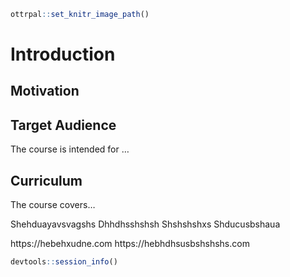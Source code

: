 
```r
ottrpal::set_knitr_image_path()
```

# Introduction


## Motivation


## Target Audience  

The course is intended for ...

## Curriculum  

The course covers...

Shehduayavsvagshs
Dhhdhsshshsh
Shshshshxs
Shducusbshaua

https://hebehxudne.com
https://hebhdhsusbshshshs.com

```r
devtools::session_info()
```
